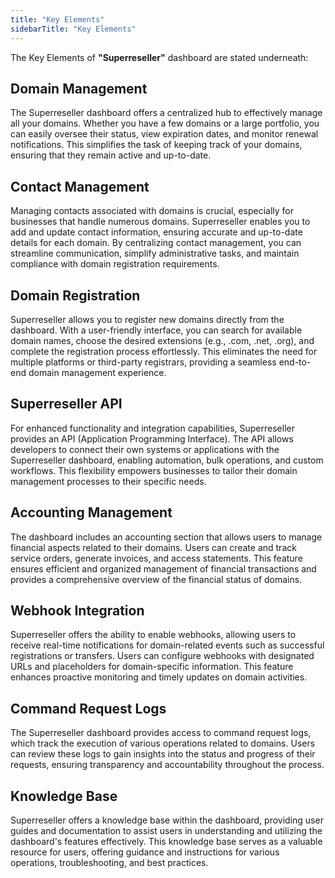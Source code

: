 ```yaml
---
title: "Key Elements"
sidebarTitle: "Key Elements"
---
```



The Key Elements of **"Superreseller"** dashboard are stated underneath:

## Domain Management
The Superreseller dashboard offers a centralized hub to effectively manage all your domains. Whether you have a few domains or a large portfolio, you can easily oversee their status, view expiration dates, and monitor renewal notifications. This simplifies the task of keeping track of your domains, ensuring that they remain active and up-to-date.

## Contact Management
Managing contacts associated with domains is crucial, especially for businesses that handle numerous domains. Superreseller enables you to add and update contact information, ensuring accurate and up-to-date details for each domain. By centralizing contact management, you can streamline communication, simplify administrative tasks, and maintain compliance with domain registration requirements.

## Domain Registration
Superreseller allows you to register new domains directly from the dashboard. With a user-friendly interface, you can search for available domain names, choose the desired extensions (e.g., .com, .net, .org), and complete the registration process effortlessly. This eliminates the need for multiple platforms or third-party registrars, providing a seamless end-to-end domain management experience.

## Superreseller API
For enhanced functionality and integration capabilities, Superreseller provides an API (Application Programming Interface). The API allows developers to connect their own systems or applications with the Superreseller dashboard, enabling automation, bulk operations, and custom workflows. This flexibility empowers businesses to tailor their domain management processes to their specific needs.

## Accounting Management
The dashboard includes an accounting section that allows users to manage financial aspects related to their domains. Users can create and track service orders, generate invoices, and access statements. This feature ensures efficient and organized management of financial transactions and provides a comprehensive overview of the financial status of domains.

## Webhook Integration
Superreseller offers the ability to enable webhooks, allowing users to receive real-time notifications for domain-related events such as successful registrations or transfers. Users can configure webhooks with designated URLs and placeholders for domain-specific information. This feature enhances proactive monitoring and timely updates on domain activities.

## Command Request Logs
The Superreseller dashboard provides access to command request logs, which track the execution of various operations related to domains. Users can review these logs to gain insights into the status and progress of their requests, ensuring transparency and accountability throughout the process.

## Knowledge Base
Superreseller offers a knowledge base within the dashboard, providing user guides and documentation to assist users in understanding and utilizing the dashboard's features effectively. This knowledge base serves as a valuable resource for users, offering guidance and instructions for various operations, troubleshooting, and best practices.